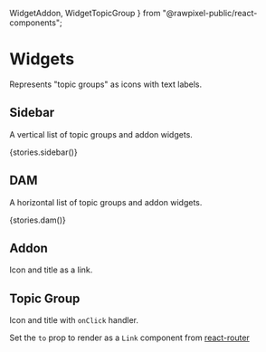 
  WidgetAddon,
  WidgetTopicGroup
} from "@rawpixel-public/react-components";


<Meta title="Topics/Widgets" decorators={[withKnobs]} />

# Widgets

Represents "topic groups" as icons with text labels.

## Sidebar

A vertical list of topic groups and addon widgets.

<Preview>
  <Story name="sidebar">
    <Centered style={{background: "#F4F4F4"}}>{stories.sidebar()}</Centered>
  </Story>
</Preview>

## DAM

A horizontal list of topic groups and addon widgets.

<Preview>
  <Story name="dam">
    <Centered style={{background: "#F4F4F4"}}>{stories.dam()}</Centered>
  </Story>
</Preview>

## Addon

Icon and title as a link.

<Preview>
  <Story name="addon">
    <Centered style={{background: "#F4F4F4"}}>
      <WidgetAddon
        title={text("title", "Fonts", "addon")}
        filter_icon={text("icon", fontSvg, "addon")}
        href={text("href", "https://www.rawpixel.com/search/fonts?sort=curated&page=1", "addon")}
      />
    </Centered>
  </Story>
</Preview>

## Topic Group

Icon and title with `onClick` handler.

Set the `to` prop to render as a `Link` component from [react-router](https://reacttraining.com/react-router/web/api/Link/to-string)

<Preview>
  <Story name="topic-group">
    <Centered style={{background: "#F4F4F4"}}>
      <WidgetTopicGroup
        title={text("title", "My topics", "filter")}
        filter_icon={text("icon", starSvg, "filter")}
        onClick={action("widget-filter-click")}
        active={boolean("active", false, "filter")}
      />
    </Centered>
  </Story>
</Preview>
